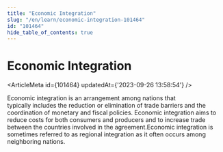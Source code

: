```yaml
---
title: "Economic Integration"
slug: "/en/learn/economic-integration-101464"
id: "101464"
hide_table_of_contents: true
---
```



# Economic Integration

<ArticleMeta id={101464} updatedAt={'2023-09-26 13:58:54'} />
<div className='border-solid border-b border-t-0 my-4 border-[var(--ifm-color-gray-300)]' />

Economic integration is an arrangement among nations that typically includes the reduction or elimination of trade barriers and the coordination of monetary and fiscal policies. Economic integration aims to reduce costs for both consumers and producers and to increase trade between the countries involved in the agreement.Economic integration is sometimes referred to as regional integration as it often occurs among neighboring nations.
